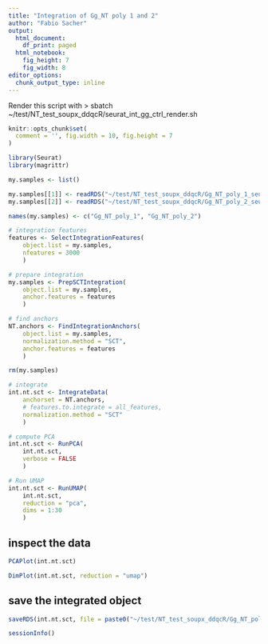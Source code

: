 ```yaml
---
title: "Integration of Gg_NT poly 1 and 2"
author: "Fabio Sacher"
output:
  html_document:
    df_print: paged
  html_notebook:
    fig_height: 7
    fig_width: 8
editor_options:
  chunk_output_type: inline
---
```


Render this script with > sbatch ~/test/NT_test_soupx_ddqcR/seurat_int_gg_ctrl_render.sh

```r
knitr::opts_chunk$set(
  comment = '', fig.width = 10, fig.height = 7
)
```

```r
library(Seurat)
library(magrittr)
```

```r
my.samples <- list()

my.samples[[1]] <- readRDS("~/test/NT_test_soupx_ddqcR/Gg_NT_poly_1_seurat_250123.rds")
my.samples[[2]] <- readRDS("~/test/NT_test_soupx_ddqcR/Gg_NT_poly_2_seurat_250123.rds")

names(my.samples) <- c("Gg_NT_poly_1", "Gg_NT_poly_2")

```

```r
# integration features
features <- SelectIntegrationFeatures(
	object.list = my.samples,
	nfeatures = 3000
	)

# prepare integration 
my.samples <- PrepSCTIntegration(
	object.list = my.samples,
	anchor.features = features
	)

# find anchors
NT.anchors <- FindIntegrationAnchors(
	object.list = my.samples,
	normalization.method = "SCT",
	anchor.features = features
	)

rm(my.samples)

# integrate
int.nt.sct <- IntegrateData(
	anchorset = NT.anchors,
	# features.to.integrate = all_features,
	normalization.method = "SCT"
	)

# compute PCA
int.nt.sct <- RunPCA(
	int.nt.sct,
	verbose = FALSE
	)

# Run UMAP
int.nt.sct <- RunUMAP(
	int.nt.sct,
	reduction = "pca",
	dims = 1:30
	)

```

## inspect the data

```r

PCAPlot(int.nt.sct)

DimPlot(int.nt.sct, reduction = "umap")

```

## save the integrated object

```r
saveRDS(int.nt.sct, file = paste0("~/test/NT_test_soupx_ddqcR/Gg_NT_poly_integrated_",format(Sys.Date(), "%d%m%y"),".rds"))
```

```r
sessionInfo()
```

